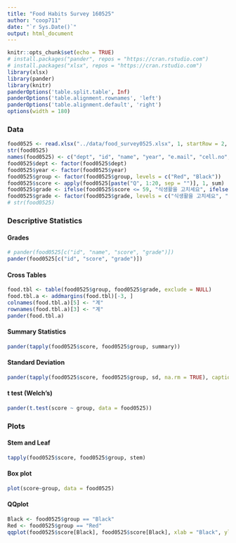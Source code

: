 ```yaml
---
title: "Food Habits Survey 160525"
author: "coop711"
date: "`r Sys.Date()`"
output: html_document
---
```


```r
knitr::opts_chunk$set(echo = TRUE)
# install.packages("pander", repos = "https://cran.rstudio.com")
# install.packages("xlsx", repos = "https://cran.rstudio.com")
library(xlsx)
library(pander)
library(knitr)
panderOptions('table.split.table', Inf)
panderOptions('table.alignment.rownames', 'left')
panderOptions('table.alignment.default', 'right')
options(width = 180)
```

### Data 

```r
food0525 <- read.xlsx("../data/food_survey0525.xlsx", 1, startRow = 2, endRow = 66, colIndex = c(3:7, 9:30), colClasses = c(rep("character", 6), rep("numeric", 20), "character"), stringsAsFactors = FALSE)
str(food0525)
names(food0525) <- c("dept", "id", "name", "year", "e.mail", "cell.no", paste("Q", 1:20, sep = ""), "group")
food0525$dept <- factor(food0525$dept)
food0525$year <- factor(food0525$year)
food0525$group <- factor(food0525$group, levels = c("Red", "Black"))
food0525$score <- apply(food0525[paste("Q", 1:20, sep = "")], 1, sum)
food0525$grade <- ifelse(food0525$score <= 59, "식생활을 고치세요", ifelse(food0525$score <= 79, "식생활이 보통입니다", ifelse(food0525$score <= 100, "식생활이 대체로 좋아요", NA)))
food0525$grade <- factor(food0525$grade, levels = c("식생활을 고치세요", "식생활이 보통입니다", "식생활이 대체로 좋아요"), ordered = TRUE)
# str(food0525)
```

### Descriptive Statistics

#### Grades

```r
# pander(food0525[c("id", "name", "score", "grade")])
pander(food0525[c("id", "score", "grade")])
```

#### Cross Tables

```r
food.tbl <- table(food0525$group, food0525$grade, exclude = NULL)
food.tbl.a <- addmargins(food.tbl)[-3, ]
colnames(food.tbl.a)[5] <- "계"
rownames(food.tbl.a)[3] <- "계"
pander(food.tbl.a)
```

#### Summary Statistics

```r
pander(tapply(food0525$score, food0525$group, summary))
```

#### Standard Deviation

```r
pander(tapply(food0525$score, food0525$group, sd, na.rm = TRUE), caption = "Standard Deviation")
```

#### t test (Welch's)

```r
pander(t.test(score ~ group, data = food0525))
```

### Plots

#### Stem and Leaf

```r
tapply(food0525$score, food0525$group, stem)
```

#### Box plot

```r
plot(score~group, data = food0525)
```

#### QQplot

```r
Black <- food0525$group == "Black"
Red <- food0525$group == "Red"
qqplot(food0525$score[Black], food0525$score[Black], xlab = "Black", ylab = "Red")
```